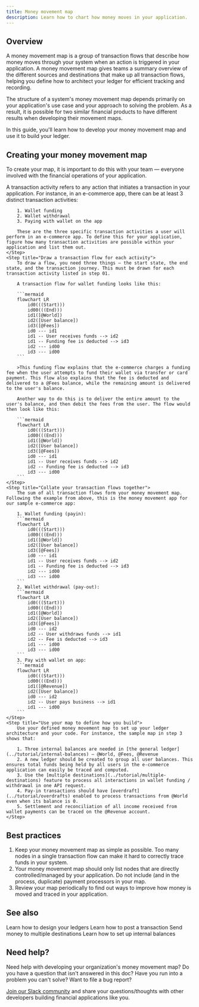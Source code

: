 ```yaml
---
title: Money movement map
description: Learn how to chart how money moves in your application.
---
```


## Overview

A money movement map is a group of transaction flows that describe how money moves through your system when an action is triggered in your application. A money movement map gives teams a summary overview of the different sources and destinations that make up all transaction flows, helping you define how to architect your ledger for efficient tracking and recording.

The structure of a system's money movement map depends primarily on your application's use case and your approach to solving the problem. As a result, it is possible for two similar financial products to have different results when developing their movement maps.

In this guide, you'll learn how to develop your money movement map and use it to build your ledger.

## Creating your money movement map

To create your map, it is important to do this with your team — everyone involved with the financial operations of your application. 

<Steps>
    <Step title="Make a list of all transaction activities">
        A transaction activity refers to any action that initiates a transaction in your application. For instance, in an e-commerce app, there can be at least 3 distinct transaction activities:

        1. Wallet funding
        2. Wallet withdrawal
        3. Paying with wallet on the app

        These are the three specific transaction activities a user will perform in an e-commerce app. To define this for your application, figure how many transaction activities are possible within your application and list them out.
    </Step>
    <Step title="Draw a transaction flow for each activity">
        To draw a flow, you need three things — the start state, the end state, and the transaction journey. This must be drawn for each transaction activity listed in step 01.

        A transaction flow for wallet funding looks like this:

        ```mermaid
        flowchart LR
            id0(((Start)))
            id00(((End)))
            id1([@World])
            id2([User balance])
            id3([@Fees])
            id0 --- id1
            id1 -- User receives funds --> id2
            id1 -- Funding fee is deducted --> id3
            id2 --- id00
            id3 --- id00
        ```

        >This funding flow explains that the e-commerce charges a funding fee when the user attempts to fund their wallet via transfer or card payment. This flow also explains that the fee is deducted and delivered to a @Fees balance, while the remaining amount is delivered to the user's balance. 

        Another way to do this is to deliver the entire amount to the user's balance, and then debit the fees from the user. The flow would then look like this:

        ```mermaid
        flowchart LR
            id0(((Start)))
            id00(((End)))
            id1([@World])
            id2([User balance])
            id3([@Fees])
            id0 --- id1
            id1 -- User receives funds --> id2
            id2 -- Funding fee is deducted --> id3
            id3 --- id00
        ```
    </Step>
    <Step title="Collate your transaction flows together">
        The sum of all transaction flows form your money movement map. Following the example from above, this is the money movement app for our sample e-commerce app:

        1. Wallet funding (payin):
        ```mermaid
        flowchart LR
            id0(((Start)))
            id00(((End)))
            id1([@World])
            id2([User balance])
            id3([@Fees])
            id0 --- id1
            id1 -- User receives funds --> id2
            id1 -- Funding fee is deducted --> id3
            id2 --- id00
            id3 --- id00
        ```
        2. Wallet withdrawal (pay-out):
        ```mermaid
        flowchart LR
            id0(((Start)))
            id00(((End)))
            id1([@World])
            id2([User balance])
            id3([@Fees])
            id0 --- id2
            id2 -- User withdraws funds --> id1
            id2 -- Fee is deducted --> id3
            id1 --- id00
            id3 --- id00
        ```
        3. Pay with wallet on app:
        ```mermaid
        flowchart LR
            id0(((Start)))
            id00(((End)))
            id1([@Revenue])
            id2([User balance])
            id0 --- id2
            id2 -- User pays business --> id1
            id1 --- id00
        ```
    </Step>
    <Step title="Use your map to define how you build">
        Use your defined money movement map to set up your ledger architecture and your code. For instance, the sample map in step 3 shows that:

        1. Three internal balances are needed in [the general ledger](../tutorial/internal-balances) — @World, @Fees, @Revenue
        2. A new ledger should be created to group all user balances. This ensures total funds being held by all users in the e-commerce application can easily be traced and computed.
        3. Use the [multiple destinations](../tutorial/multiple-destinations) feature to process all interactions in wallet funding / withdrawal in one API request.
        4. Pay-in transactions should have [overdraft](../tutorial/overdrafts) enabled to process transactions from @World even when its balance is 0.
        5. Settlement and reconciliation of all income received from wallet payments can be traced on the @Revenue account.
    </Step>
</Steps>

## Best practices

1. Keep your money movement map as simple as possible. Too many nodes in a single transaction flow can make it hard to correctly trace funds in your system.
2. Your money movement map should only list nodes that are directly controlled/managed by your application. Do not include (and in the process, duplicate) payment processors in your map. 
3. Review your map periodically to find out ways to improve how money is moved and traced in your application.

## See also

<CardGroup>
    <Card title="Ledger architecture" icon="book-open-cover" href="ledger-architecture">
        Learn how to design your ledgers
    </Card>
    <Card title="Record a transaction" icon="book-open-cover" href="/ledger/tutorial/record-a-transaction">
        Learn how to post a transaction
    </Card>
    <Card title="Multiple destinations" icon="book-open-cover" href="/ledger/tutorial/multiple-destinations">
        Send money to multiple destinations
    </Card>
    <Card title="Setting up internal balances" icon="book-open-cover" href="/ledger/tutorial/internal-balances">
        Learn how to set up internal balances
    </Card>
</CardGroup>

## Need help?

Need help with developing your organization's money movement map? Do you have a question that isn't answered in this doc? Have you run into a problem you can't solve? Want to file a bug report?

[Join our Slack community](https://join.slack.com/t/blnk-ledger/shared_invite/zt-2fwdivkvm-zHW4F8lwtVsbIaPg~dyx9w) and share your questions/thoughts with other developers building financial applications like you.